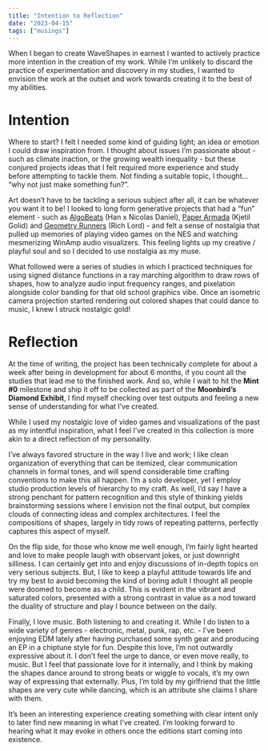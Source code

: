 ```yaml
---
title: "Intention to Reflection"
date: "2023-04-15"
tags: ["musings"]
---
```


When I began to create WaveShapes in earnest I wanted to actively practice more intention in the creation of my work. While I’m unlikely to discard the practice of experimentation and discovery in my studies, I wanted to envision the work at the outset and work towards creating it to the best of my abilities.

<ImageEmbed src="waveshapes-oob-A.jpg" alt="WaveShapes Out of Bounds" width={2400} height={1800} priority="true" />

# Intention

Where to start? I felt I needed some kind of guiding light; an idea or emotion I could draw inspiration from. I thought about issues I’m passionate about - such as climate inaction, or the growing wealth inequality - but these conjured projects ideas that I felt required more experience and study before attempting to tackle them. Not finding a suitable topic, I thought… “why not just make something fun?”.

Art doesn’t have to be tackling a serious subject after all, it can be whatever you want it to be! I looked to long form generative projects that had a “fun” element - such as [AlgoBeats](https://www.artblocks.io/collections/presents/projects/0xa7d8d9ef8d8ce8992df33d8b8cf4aebabd5bd270/289) (Han x Nicolas Daniel), [Paper Armada](https://www.artblocks.io/collections/presents/projects/0xa7d8d9ef8d8ce8992df33d8b8cf4aebabd5bd270/37) (Kjetil Golid) and [Geometry Runners](https://www.artblocks.io/collections/curated/projects/0xa7d8d9ef8d8ce8992df33d8b8cf4aebabd5bd270/138) (Rich Lord) - and felt a sense of nostalgia that pulled up memories of playing video games on the NES and watching mesmerizing WinAmp audio visualizers. This feeling lights up my creative / playful soul and so I decided to use nostalgia as my muse.

What followed were a series of studies in which I practiced techniques for using signed distance functions in a ray marching algorithm to draw rows of shapes, how to analyze audio input frequency ranges, and pixelation alongside color banding for that old school graphics vibe. Once an isometric camera projection started rendering out colored shapes that could dance to music, I knew I struck nostalgic gold!

# Reflection

At the time of writing, the project has been technically complete for about a week after being in development for about 6 months, if you count all the studies that lead me to the finished work. And so, while I wait to hit the **Mint #0** milestone and ship it off to be collected as part of the **Moonbird’s Diamond Exhibit**, I find myself checking over test outputs and feeling a new sense of understanding for what I’ve created.

While I used my nostalgic love of video games and visualizations of the past as my intentful inspiration, what I feel I’ve created in this collection is more akin to a direct reflection of my personality.

<ImageEmbed src="waveshapes-oob-B.jpg" alt="WaveShapes Out of Bounds" width={2400} height={1800} />

I’ve always favored structure in the way I live and work; I like clean organization of everything that can be itemized, clear communication channels in formal tones, and will spend considerable time crafting conventions to make this all happen. I’m a solo developer, yet I employ studio production levels of hierarchy to my craft. As well, I’d say I have a strong penchant for pattern recognition and this style of thinking yields brainstorming sessions where I envision not the final output, but complex clouds of connecting ideas and complex architectures. I feel the compositions of shapes, largely in tidy rows of repeating patterns, perfectly captures this aspect of myself.

<ImageEmbed src="waveshapes-oob-C.jpg" alt="WaveShapes Out of Bounds" width={2400} height={1800} />

On the flip side, for those who know me well enough, I’m fairly light hearted and love to make people laugh with observant jokes, or just downright silliness. I can certainly get into and enjoy discussions of in-depth topics on very serious subjects. But, I like to keep a playful attitude towards life and try my best to avoid becoming the kind of boring adult I thought all people were doomed to become as a child. This is evident in the vibrant and saturated colors, presented with a strong contrast in value as a nod toward the duality of structure and play I bounce between on the daily.

<ImageEmbed src="waveshapes-oob-D.jpg" alt="WaveShapes Out of Bounds" width={2400} height={1800} />

Finally, I love music. Both listening to and creating it. While I do listen to a wide variety of genres - electronic, metal, punk, rap, etc. - I’ve been enjoying EDM lately after having purchased some synth gear and producing an EP in a chiptune style for fun. Despite this love, I’m not outwardly expressive about it. I don’t feel the urge to dance, or even move really, to music. But I feel that passionate love for it internally, and I think by making the shapes dance around to strong beats or wiggle to vocals, it’s my own way of expressing that externally. Plus, I’m told by my girlfriend that the little shapes are very cute while dancing, which is an attribute she claims I share with them.

It’s been an interesting experience creating something with clear intent only to later find new meaning in what I’ve created. I’m looking forward to hearing what it may evoke in others once the editions start coming into existence.

